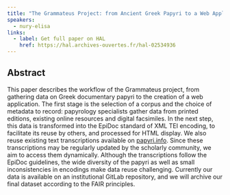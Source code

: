 ```yaml
---
title: "The Grammateus Project: from Ancient Greek Papyri to a Web Application"
speakers:
  - nury-elisa
links:
  - label: Get full paper on HAL
    href: https://hal.archives-ouvertes.fr/hal-02534936
---
```

## Abstract

This paper describes the workflow of the Grammateus project, from gathering data on Greek documentary papyri to the creation of a web application. The first stage is the selection of a corpus and the choice of metadata to record: papyrology specialists gather data from printed editions, existing online resources and digital facsimiles. In the next step, this data is transformed into the EpiDoc standard of XML TEI encoding, to facilitate its reuse by others, and processed for HTML display. We also reuse existing text transcriptions available on [papyri.info](https://papyri.info). Since these transcriptions may be regularly updated by the scholarly community, we aim to access them dynamically. Although the transcriptions follow the EpiDoc guidelines, the wide diversity of the papyri as well as small inconsistencies in encodings make data reuse challenging. Currently our data is available on an institutional GitLab repository, and we will archive our final dataset according to the FAIR principles.
